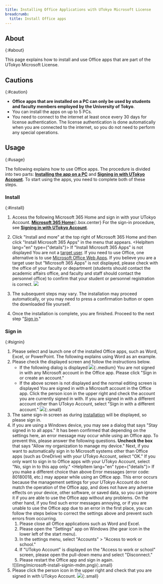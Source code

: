 ```yaml
---
title: Installing Office Applications with UTokyo Microsoft License
breadcrumb:
  title: Install Office apps
---
```



## About
{:#about}

This page explains how to install and use Office apps that are part of the UTokyo Microsoft License.

## Cautions
{:#caution}

- **Office apps that are installed on a PC can only be used by students and faculty members employed by the University of Tokyo**.
- You can install the apps on up to 5 PCs.
- You need to connect to the internet at least once every 30 days for license authentication. The license authentication is done automatically when you are connected to the internet, so you do not need to perform any special operations.

## Usage
{:#usage}

The following explains how to use Office apps. The procedure is divided into two parts: **[Installing the app on a PC](#install)** and **[Signing in with UTokyo Account](#signin)**. To start using the apps, you need to complete both of these steps.

### Install
{:#install}

1. Access the following Microsoft 365 Home and sign in with your UTokyo Account.
  **[Microsoft 365 Home](https://portal.office.com/?auth=2)**{:.box.center}
  For the sign-in procedure, see **[Signing in with UTokyo Account](#signin)**.
1. Click "Install and more" at the top right of Microsoft 365 Home and then click "Install Microsoft 365 Apps" in the menu that appears.
    <HelpItem lang="en" type={"details"}>
    <Fragment slot="problem">If "Install Microsoft 365 Apps" is not displayed</Fragment>
    <Fragment slot="solution">You are not a [target user](#caution). If you need to use Office, one alternative is to use [Microsoft Office Web Apps](./#office_web).
    If you believe you are a target user but "Microsoft 365 Apps" is not displayed, please check with the office of your faculty or department (students should contact the academic affairs office, and faculty and staff should contact the personnel office) to confirm that your student or personnel registration is correct.</Fragment>
    </HelpItem>
    ![](img/microsoft-install-install-download.png)

1. The subsequent steps may vary. The installation may proceed automatically, or you may need to press a confirmation button or open the downloaded file yourself.
1. Once the installation is complete, you are finished. Proceed to the next step "[Sign in](#signin)."

### Sign in
{:#signin}

1. Please select and launch one of the installed Office apps, such as Word, Excel, or PowerPoint. The following explains using Word as an example.
1. Please check the displayed screen and follow the instructions below.
    - If the following dialog is displayed
      ![](img/microsoft-install-signin-new.png){:.medium}
      You are not signed in with any Microsoft account in the Office app. Please click "Sign in or create an account."
    - If the above screen is not displayed and the normal editing screen is displayed
      You are signed in with a Microsoft account in the Office app. Click the person icon in the upper right and check the account you are currently signed in with. If you are signed in with a different account other than UTokyo Account, select "Sign in with a different account."
      ![](img/microsoft-install-signin-switch.png){:.small}
1. The same sign-in screen as during [installation](#install) will be displayed, so please sign in.
1. If you are using a Windows device, you may see a dialog that says "Stay signed in to all apps." It has been confirmed that depending on the settings here, an error message may occur while using an Office app. To prevent this, please answer the following questions.
    **Uncheck the box** that says "Allow my organization to manage my device." Next, if you want to automatically sign in to Microsoft systems other than Office apps (such as OneDrive) with your UTokyo Account, select "OK." If you only want to sign in to Office apps with your UTokyo Account, select "No, sign in to this app only."
    <HelpItem lang="en" type={"details"}>
    <Fragment slot="problem">If you make a different choice than above</Fragment>
    <Fragment slot="solution">Error messages (error code: 80180018, etc.) may appear while using an Office app. This error occurs because the management settings for your UTokyo Account do not match the operation of the Office app, and does not have any adverse effects on your device, other software, or saved data, so you can ignore it if you are able to use the Office app without any problems. On the other hand, if you find such error messages annoying, or if you are unable to use the Office app due to an error in the first place, you can follow the steps below to correct the settings above and prevent such errors from occurring.</Fragment>
    1. Please close all Office applications such as Word and Excel.
    1. Please open the "Settings" app on Windows (the gear icon in the lower left of the start menu).
    1. In the settings menu, select "Accounts" > "Access to work or school."
    1. If "UTokyo Account" is displayed on the "Access to work or school" screen, please open the pull-down menu and select "Disconnect."
    1. Please restart the Office app and sign in again.
    </HelpItem>
    ![](img/microsoft-install-signin-mdm.png){:.small}
1. Please click the person icon in the upper right and check that you are signed in with UTokyo Account.
    ![](img/microsoft-install-signin-confirm.png){:.small}
